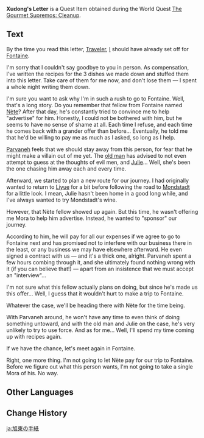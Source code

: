 {{Item Infobox
|id          = 120181
|image       = Item Sealed Letter.png
|type        = Quest Items
|description = A letter left by [[Xudong]]. There seems to be something else clipped in there as well...
|source1     = [[The Gourmet Supremos: Cleanup]]
}}
'''Xudong's Letter''' is a Quest Item obtained during the World Quest [[The Gourmet Supremos: Cleanup]].

==Text==
By the time you read this letter, [[Traveler]], [[Xudong|I]] should have already set off for [[Fontaine]].

I'm sorry that I couldn't say goodbye to you in person. As compensation, I've written the recipes for the 3 dishes we made down and stuffed them into this letter. Take care of them for me now, and don't lose them &mdash; I spent a whole night writing them down.

I'm sure you want to ask why I'm in such a rush to go to Fontaine. Well, that's a long story. Do you remember that fellow from Fontaine named [[Nète]]? After that day, he's constantly tried to convince me to help "advertise" for him. Honestly, I could not be bothered with him, but he seems to have no sense of shame at all. Each time I refuse, and each time he comes back with a grander offer than before... Eventually, he told me that he'd be willing to pay me as much as I asked, so long as I help.

[[Parvaneh]] feels that we should stay away from this person, for fear that he might make a villain out of me yet. The [[Kamei Munehisa|old man]] has advised to not even attempt to guess at the thoughts of evil men, and [[Julie]]... Well, she's been the one chasing him away each and every time.

Afterward, we started to plan a new route for our journey. I had originally wanted to return to [[Liyue]] for a bit before following the road to [[Mondstadt]] for a little look. I mean, Julie hasn't been home in a good long while, and I've always wanted to try Mondstadt's wine.

However, that Nète fellow showed up again. But this time, he wasn't offering me Mora to help him advertise. Instead, he wanted to "sponsor" our journey.

According to him, he will pay for all our expenses if we agree to go to Fontaine next and has promised not to interfere with our business there in the least, or any business we may have elsewhere afterward. He even signed a contract with us &mdash; and it's a thick one, alright. Parvaneh spent a few hours combing through it, and she ultimately found nothing wrong with it (if you can believe that!) &mdash; apart from an insistence that we must accept an "interview"...

I'm not sure what this fellow actually plans on doing, but since he's made us this offer... Well, I guess that it wouldn't hurt to make a trip to Fontaine.

Whatever the case, we'll be heading there with Nète for the time being.

With Parvaneh around, he won't have any time to even think of doing something untoward, and with the old man and Julie on the case, he's very unlikely to try to use force. And as for me... Well, I'll spend my time coming up with recipes again.

If we have the chance, let's meet again in Fontaine.

Right, one more thing. I'm not going to let Nète pay for our trip to Fontaine. Before we figure out what this person wants, I'm not going to take a single Mora of his. No way.

==Other Languages==
{{Other Languages
|default_hidden = 1
|en      = Xudong's Letter
|zhs     = 旭东的信
|zhs_rm  = Xùdōng de Xìn
|zht     = 旭東的信
|zht_rm  = Xùdōng de Xìn
|ja      = 旭東の手紙
|ja_rm   = Kyokutou no Tegami{{Assumed}}
|ko      = 동욱의 편지
|ko_rm   = Dong-uk-ui Pyeonji
|es      = Carta de Xu Dong
|fr      = Lettre de Xudong
|ru      = Письмо Сюй Дуна
|th      = จดหมายของ Xudong
|th_rm   = Chotmai Khong Xudong
|vi      = Thư Của Xudong
|de      = Xudongs Brief
|id      = Surat Xudong
|pt      = Carta de Xudong
|tr      = Xudong'un Mektubu
|it      = Lettera di Xudong
}}

==Change History==
{{Change History|3.2}}

[[ja:旭東の手紙]]